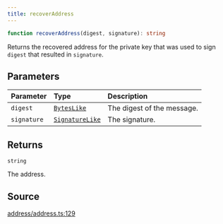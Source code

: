 ```yaml
---
title: recoverAddress
---
```


```ts
function recoverAddress(digest, signature): string
```

Returns the recovered address for the private key that was used to sign `digest` that resulted in `signature`.

## Parameters

| Parameter | Type | Description |
| :------ | :------ | :------ |
| `digest` | [`BytesLike`](/content/type-aliases/BytesLike) | The digest of the message. |
| `signature` | [`SignatureLike`](/content/type-aliases/SignatureLike) | The signature. |

## Returns

`string`

The address.

## Source

[address/address.ts:129](https://github.com/dominant-strategies/quais-6.js/blob/3237c5c21df47dfe74b210196b4121a22539a577/src/address/address.ts#L129)

